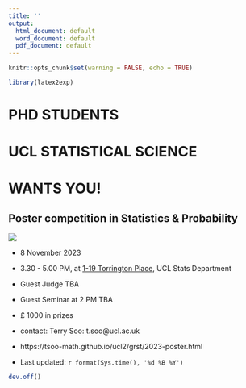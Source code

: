 ```yaml
---
title: ''
output:
  html_document: default
  word_document: default
  pdf_document: default
---
```


\pagenumbering{gobble}


```r
knitr::opts_chunk$set(warning = FALSE, echo = TRUE)
```

```r
library(latex2exp)
```


# PHD STUDENTS

# UCL STATISTICAL SCIENCE 

# WANTS YOU!

## Poster competition in Statistics & Probability 

![](.\qr-code2.png)


* 8 November 2023

*   3.30 - 5.00 PM, at [1-19 Torrington Place](https://www.ucl.ac.uk/maps/1-19-torrington-place),  UCL Stats Department

*   Guest Judge  TBA 

*  Guest Seminar at 2 PM TBA
    
*  £ 1000 in prizes 

* contact: Terry Soo: t.soo@ucl.ac.uk

* https://tsoo-math.github.io/ucl2/grst/2023-poster.html

*  Last updated: `r format(Sys.time(), '%d %B %Y')`




```r
dev.off()
```




